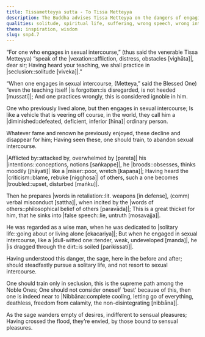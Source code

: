 ```yaml
---
title: Tissametteyya sutta - To Tissa Metteyya
description: The Buddha advises Tissa Metteyya on the dangers of engaging in sexual activity and the benefits of solitary conduct.
qualities: solitude, spiritual life, suffering, wrong speech, wrong intention, sensual desire, conceit
theme: inspiration, wisdom
slug: snp4.7
---
```


“For one who engages in sexual intercourse,”
(thus said the venerable Tissa Metteyya)
“speak of the |vexation::affliction, distress, obstacles [vighāta]|, dear sir;
Having heard your teaching,
we shall practice in |seclusion::solitude [viveka]|.”

“When one engages in sexual intercourse,
(Metteya,” said the Blessed One)
“even the teaching itself |is forgotten::is disregarded, is not heeded [mussati]|;
And one practices wrongly,
this is considered ignoble in him.

One who previously lived alone,
but then engages in sexual intercourse;
Is like a vehicle that is veering off course,
in the world, they call him a |diminished::defeated, deficient, inferior [hīna]| ordinary person.

Whatever fame and renown he previously enjoyed,
these decline and disappear for him;
Having seen these, one should train,
to abandon sexual intercourse.

|Afflicted by::attacked by, overwhelmed by [pareta]| his |intentions::conceptions, notions [saṅkappe]|,
he |broods::obsesses, thinks moodily [jhāyati]| like a |miser::poor, wretch [kapaṇa]|;
Having heard the |criticism::blame, rebuke [nigghosa]| of others,
such a one becomes |troubled::upset, disturbed [maṅku]|.

Then he prepares |words in retaliation::lit. weapons [in defense], (comm) verbal misconduct [sattha]|,
when incited by the |words of others::philosophical belief of others [paravāda]|;
This is a great thicket for him,
that he sinks into |false speech::lie, untruth [mosavajja]|.

He was regarded as a wise man,
when he was dedicated to |solitary life::going about or living alone [ekacariya]|;
But when he engaged in sexual intercourse,
like a |dull-witted one::tender, weak, undeveloped [manda]|, he |is dragged through the dirt::is soiled [parikissati]|.

Having understood this danger,
the sage, here in the before and after;
should steadfastly pursue a solitary life,
and not resort to sexual intercourse.

One should train only in seclusion,
this is the supreme path among the Noble Ones;
One should not consider oneself ‘best’ because of this,
then one is indeed near to |Nibbāna::complete cooling, letting go of everything, deathless, freedom from calamity, the non-disintegrating [nibbāna]|.

As the sage wanders empty of desires,
indifferent to sensual pleasures;
Having crossed the flood, they’re envied,
by those bound to sensual pleasures.